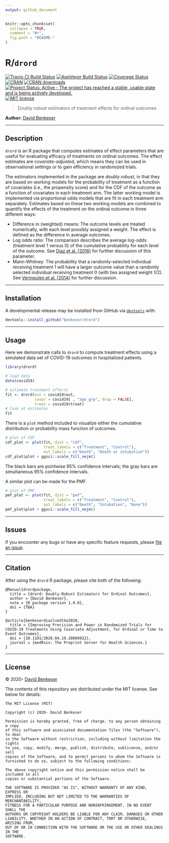 ```yaml
---
output: github_document
---
```


```r
knitr::opts_chunk$set(
  collapse = TRUE,
  comment = "#>",
  fig.path = "README-"
)
```

# R/`drord`

[![Travis-CI Build Status](https://travis-ci.org/benkeser/drord.svg?branch=master)](https://travis-ci.org/benkeser/drord)
[![AppVeyor Build  Status](https://ci.appveyor.com/api/projects/status/github/benkeser/drord?branch=master&svg=true)](https://ci.appveyor.com/project/benkeser/drord)
[![Coverage Status](https://img.shields.io/codecov/c/github/benkeser/drord/master.svg)](https://codecov.io/github/benkeser/drord?branch=master)
[![CRAN](http://www.r-pkg.org/badges/version/drord)](http://www.r-pkg.org/pkg/drord)
[![CRAN downloads](https://cranlogs.r-pkg.org/badges/drord)](https://CRAN.R-project.org/package=drord)
[![Project Status: Active - The project has reached a stable, usable state and is being actively developed.](http://www.repostatus.org/badges/latest/active.svg)](http://www.repostatus.org/#active)
[![MIT license](http://img.shields.io/badge/license-MIT-brightgreen.svg)](http://opensource.org/licenses/MIT)

> Doubly robust estimators of treatment effects for ordinal outcomes 

__Author:__ [David Benkeser](https://www.sph.emory.edu/faculty/profile/#!dbenkes)

---

## Description

`drord` is an R package that computes estimates of effect parameters that are 
useful for evaluating efficacy of treatments on ordinal outcomes. The effect
estimates are *covariate-adjusted*, which means they can be used in observational
settings or to gain efficiency in randomized trials. 

The estimators implemented in the package are *doubly robust*, in that they are 
based on working models for the probability of treatment as a function of 
covariates (i.e., the propensity score) and for the CDF of the outcome as a function 
of covariates in each treatment arm. The latter working model is implemented 
via proportional odds models that are fit in each treatment arm separately. Estimates 
based on these two working models are combined to quantify the effects of the treatment 
on the ordinal outcome in three different ways:

* Difference in (weighted) means: The outcome levels are treated numerically, with each level possibly assigned a weight. The effect is defined as the difference in average outcomes. 
* Log odds ratio: The comparison describes the average log-odds (treatment level 1 versus 0) of the cumulative probability for each level of the outcome. See [Diaz et al. (2016)](https://doi.org/10.1111/biom.12450) for further discussion of this parameter. 
* Mann-Whitney: The probability that a randomly-selected individual 
receiving treatment 1 will have a larger outcome value than a randomly selected
individual receiving treatment 0 (with ties assigned weight 1/2). See [Vermeulen et al. (2014)](https://onlinelibrary.wiley.com/doi/abs/10.1002/sim.6386) for further discussion. 

---

## Installation

<!-- 
Install the current stable release from
[CRAN](https://cran.r-project.org/) via

```r
install.packages("drord")
``` 
-->

A developmental release may be installed from GitHub via
[`devtools`](https://www.rstudio.com/products/rpackages/devtools/) with:

```r
devtools::install_github("benkeser/drord")
```

---

## Usage

Here we demonstrate calls to `drord` to compute treatment effects using a 
simulated data set of COVID-19 outcomes in hospitalized patients. 

```r
library(drord)

# load data
data(covid19)

# estimate treatment effects
fit <- drord(out = covid19$out, 
             covar = covid19[ , "age_grp", drop = FALSE],
             treat = covid19$treat)
# look at estimates
fit
```

There is a `plot` method included to visualize either the cumulative distribution
or probability mass function of outcomes. 

```r
# plot of CDF
cdf_plot <- plot(fit, dist = "cdf", 
                 treat_labels = c("Treatment", "Control"),
                 out_labels = c("Death", "Death or intubation"))
cdf_plot$plot + ggsci::scale_fill_nejm()
```

The black bars are pointwise 95\% confidence intervals; the gray bars are simultaneous 
95\% confidence intervals.

A similar plot can be made for the PMF. 

```r
# plot of PMF
pmf_plot <- plot(fit, dist = "pmf",
                 treat_labels = c("Treatment", "Control"),
                 out_labels = c("Death", "Intubation", "None"))
pmf_plot$plot + ggsci::scale_fill_nejm()                 
```
---

## Issues

If you encounter any bugs or have any specific feature requests, please [file an
issue](https://github.com/benkeser/drord/issues).

---

## Citation

After using the `drord` R package, please cite both of the following:

    @Manual{drordpackage,
      title = {drord: Doubly-Robust Estimators for Ordinal Outcomes},
      author = {David Benkeser},
      note = {R package version 1.0.0},
      doi = {TBA}
    }

    @article{benkeserdiazluedtke2020,
      title = {Improving Precision and Power in Randomized Trials for COVID-19 Treatments Using Covariate Adjustment, for Ordinal or Time to Event Outcomes},
      doi = {10.1101/2020.04.19.20069922},
      journal = {medRxiv: The Preprint Server for Health Sciences.}
    }

---

## License

&copy; 2020- [David Benkeser](https://www.sph.emory.edu/faculty/profile/#!dbenkes)

The contents of this repository are distributed under the MIT license. See
below for details:
```
The MIT License (MIT)

Copyright (c) 2020- David Benkeser

Permission is hereby granted, free of charge, to any person obtaining a copy
of this software and associated documentation files (the "Software"), to deal
in the Software without restriction, including without limitation the rights
to use, copy, modify, merge, publish, distribute, sublicense, and/or sell
copies of the Software, and to permit persons to whom the Software is
furnished to do so, subject to the following conditions:

The above copyright notice and this permission notice shall be included in all
copies or substantial portions of the Software.

THE SOFTWARE IS PROVIDED "AS IS", WITHOUT WARRANTY OF ANY KIND, EXPRESS OR
IMPLIED, INCLUDING BUT NOT LIMITED TO THE WARRANTIES OF MERCHANTABILITY,
FITNESS FOR A PARTICULAR PURPOSE AND NONINFRINGEMENT. IN NO EVENT SHALL THE
AUTHORS OR COPYRIGHT HOLDERS BE LIABLE FOR ANY CLAIM, DAMAGES OR OTHER
LIABILITY, WHETHER IN AN ACTION OF CONTRACT, TORT OR OTHERWISE, ARISING FROM,
OUT OF OR IN CONNECTION WITH THE SOFTWARE OR THE USE OR OTHER DEALINGS IN THE
SOFTWARE.
```
